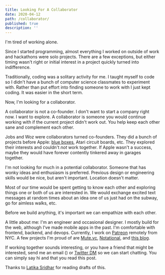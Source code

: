 ```yaml
---
title: Looking For A Collaborator
date: 2020-04-12
path: /collaborator/
published: true
description: ''
---
```


I'm tired of working alone.

Since I started programming, almost everything I worked on outside of work and hackathons were solo projects. There are a few exceptions, but either timing wasn't right or initial interest in a project quickly turned into indifference.

Traditionally, coding was a solitary activity for me. I taught myself to code so I didn't have a bunch of computer science classmates to experiment with. Rather than put effort into finding someone to work with I just kept coding. It was easier in the short term.

Now, I'm looking for a collaborator.

A collaborator is not a co-founder. I don't want to start a company right now. I want to explore. A collaborator is someone you would continue working with if the current project didn't work out. You help keep each other sane and complement each other.

Jobs and Woz were collaborators turned co-founders. They did a bunch of projects before Apple: [blue boxes](https://en.wikipedia.org/wiki/Blue_box), Atari circuit boards, etc. They explored their interests and couldn't _not_ work together. If Apple wasn't a success, maybe they would have forever contently tinkered away in garages together.

I'm not looking for much in a potential collaborator. Someone that has wonky ideas and enthusiasm is preferred. Previous design or engineering skills would be nice, but aren't important. Location doesn't matter.

Most of our time would be spent getting to know each other and exploring things one or both of us are interested in. We would exchange excited text messages at random times about an idea one of us just had on the subway, go for aimless walks, etc.

Before we build anything, it's important we can empathize with each other.

A little about me: I'm an engineer and occasional designer. I mostly build for the web, although I've made mobile apps in the past. I'm comfortable with frontend, backend, and devops. Currently, I work on [Patreon](https://patreon.com) remotely from NYC. A few projects I'm proud of are [Mute.vc](https://mute.vc), [Notational](https://notational.co), and [this blog](https://meagher.co).

If working together sounds interesting, or you have a friend that might be interested, send me an email (<CopyEmailButton />) or [Twitter DM](https://twitter.com/awkweb) so we can start chatting. You can simply say hi and that you read this post.

<Thanks>
    Thanks to <a href="https://patreon.com/latika">Latika Sridhar</a> for
    reading drafts of this.
</Thanks>
